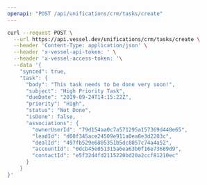 ```yaml
---
openapi: "POST /api/unifications/crm/tasks/create"
---
```


<RequestExample>

```bash Request
curl --request POST \
  --url https://api.vessel.dev/unifications/crm/tasks/create \
  --header 'Content-Type: application/json' \
  --header 'x-vessel-api-token: ' \
  --header 'x-vessel-access-token: '\
  --data '{
    "synced": true,
    "task": {
      "body": "This task needs to be done very soon!",
      "subject": "High Priority Task",
      "dueDate": "2019-09-24T14:15:22Z",
      "priority": "High",
      "status": "Not Done",
      "isDone": false,
      "associations": {
        "ownerUserId": "79d154aa0c7a571295a157369d448e65",
        "leadId": "d08f345ace24509e911a0ea8e3d2203c",
        "dealId": "497fb529e6805351b5dc8057c74a4a52",
        "accountId": "0dcb45e051315a6ea63b0f16e73689d9",
        "contactId": "e5f32d4fd2115220bd20a2ccf81210ec"
      }
    }
}'
```

</RequestExample>

